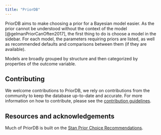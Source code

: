 ```yaml
---
title: "PriorDB"
---
```


PriorDB aims to make choosing a prior for a Bayesian model easier.  As
the prior cannot be understood without the context of the model
[@gelmanPriorCanOften2017], the first thing to do is choose a model in
the sidebar. For each model, the parameters requiring priors are
listed, as well as recommended defaults and comparisons between them
(if they are available).

Models are broadly grouped by structure and then categorized by
properties of the outcome variable.


## Contributing

We welcome contributions to PriorDB, we rely on contributions from the community to keep the database up-to-date and accurate. For more information on how to contribute, please see the [contribution guidelines](https://github.com/n-kall/priorDB/blob/main/CONTRIBUTING.md).

## Resources and acknowledgements

Much of PriorDB is built on the [Stan Prior Choice
Recommendations](https://github.com/stan-dev/stan/wiki/Prior-Choice-Recommendations).
